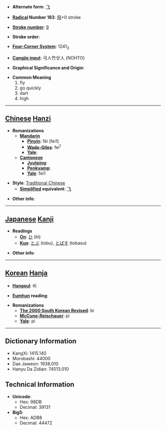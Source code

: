 * '''Alternate form''': [[飞]]

* '''[[Wiktionary:Chinese radical index| Radical]] Number 183''': [[Wiktionary:Chinese radical index 飛|飛]]+0 stroke

* '''[[Wiktionary:Chinese total strokes index|Stroke number]]''': [[Wiktionary:Chinese total strokes index 9|9]]

* '''Stroke order''': 

* '''[[Wiktionary:Chinese four corner index|Four-Corner System]]''': 1241<sub>3</sub>

* '''[[Wiktionary:Chinese Cangjie index|Cangjie input]]''': 弓人竹廿人 (NOHTO)

* '''Graphical Significance and Origin''': 

* '''Common Meaning'''
*#fly
*# go quickly
*# dart
*# high


----

== [[Chinese]] [[Hanzi]] ==

* '''Romanizations'''
** '''[[Mandarin]]'''
*** '''[[Pinyin]]''': fēi (fei1)
*** '''[[Wade-Giles]]''': fei<sup>1</sup>
*** '''[[Yale]]''': 
** '''[[Cantonese]]'''
*** '''[[Jyutping]]''':
*** '''[[Penkyamp]]''': 
*** '''[[Yale]]''': fei1

* '''Style''': [[Traditional Chinese]] 
** '''[[Simplified Chinese|Simplified]] equivalent''': [[飞]]

* '''Other info''': 

----

== [[Japanese]] [[Kanji]] ==

* '''Readings'''
** '''[[On]]''': [[ひ]] (hi)
** '''[[Kun]]''': [[とぶ]] (tobu), [[とばす]] (tobasu)

* '''Other info''':  

----

== [[Korean]] [[Hanja]] ==

* '''[[Hangeul]]''': 비

* '''[[Eumhun]] reading''': 

* '''Romanizations'''
** '''[[The 2000 South Korean Revised Romanization|The 2000 South Korean Revised]]''': bi
** '''[[McCune-Reischauer]]''': pi
** '''[[Yale]]''': pi

----

== Dictionary Information ==

* KangXi: 1415.140
* Morobashi: 44000
* Dae Jaweon: 1938.010
* Hanyu Da Zidian: 74513.010

== Technical Information ==

* '''Unicode''':
** Hex: 98DB
** Decimal: 39131
* '''Big5''':
** Hex: ADB8
** Decimal: 44472